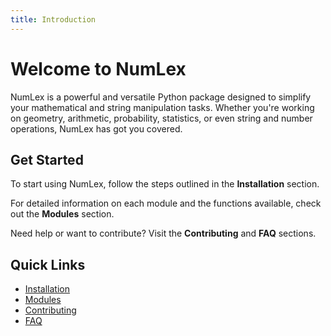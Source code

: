 ```yaml
---
title: Introduction
---
```


# Welcome to NumLex

NumLex is a powerful and versatile Python package designed to simplify your mathematical and string manipulation tasks. Whether you're working on geometry, arithmetic, probability, statistics, or even string and number operations, NumLex has got you covered.

## Get Started

To start using NumLex, follow the steps outlined in the **Installation** section.

For detailed information on each module and the functions available, check out the **Modules** section.

Need help or want to contribute? Visit the **Contributing** and **FAQ** sections.

## Quick Links

- [Installation](/getting-started/installation)
- [Modules](/getting-started/modules)
- [Contributing](/getting-started/contributing)
- [FAQ](/getting-started/faq)
